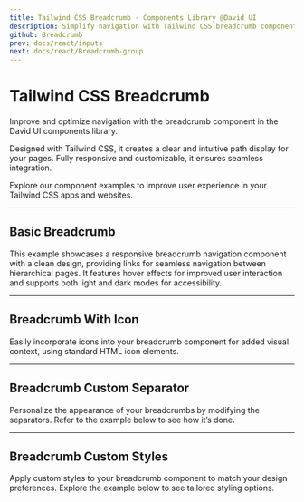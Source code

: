 ```yaml
---
title: Tailwind CSS Breadcrumb - Components Library @David UI
description: Simplify navigation with Tailwind CSS breadcrumb components. Create clear, responsive paths for your pages with customizable styles at David UI.
github: Breadcrumb
prev: docs/react/inputs
next: docs/react/Breadcrumb-group
---
```


# Tailwind CSS Breadcrumb

Improve and optimize navigation with the breadcrumb component in the David UI components library. 

Designed with Tailwind CSS, it creates a clear and intuitive path display for your pages. Fully responsive and customizable, it ensures seamless integration. 

Explore our component examples to improve user experience in your Tailwind CSS apps and websites.

---

## Basic Breadcrumb

This example showcases a responsive breadcrumb navigation component with a clean design, providing links for seamless navigation between hierarchical pages. It features hover effects for improved user interaction and supports both light and dark modes for accessibility.

<PreviewWithCode relativePath="breadcrumb/breadcrumb-demo.tsx" language="html" />

---

## Breadcrumb With Icon

Easily incorporate icons into your breadcrumb component for added visual context, using standard HTML icon elements.

<PreviewWithCode relativePath="breadcrumb/breadcrumb-with-icon.tsx" language="html" />

---

## Breadcrumb Custom Separator

Personalize the appearance of your breadcrumbs by modifying the separators. Refer to the example below to see how it’s done.

<PreviewWithCode relativePath="breadcrumb/breadcrumb-custom-separator.tsx" language="html" />

---

## Breadcrumb Custom Styles

Apply custom styles to your breadcrumb component to match your design preferences. Explore the example below to see tailored styling options.

<PreviewWithCode relativePath="breadcrumb/breadcrumb-custom-styles.tsx" language="html" />

